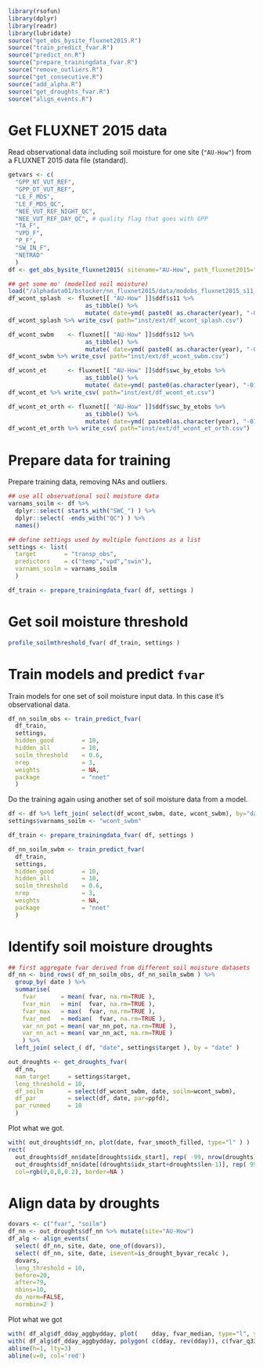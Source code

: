 ```r
library(rsofun)
library(dplyr)
library(readr)
library(lubridate)
source("get_obs_bysite_fluxnet2015.R")
source("train_predict_fvar.R")
source("predict_nn.R")
source("prepare_trainingdata_fvar.R")
source("remove_outliers.R")
source("get_consecutive.R")
source("add_alpha.R")
source("get_droughts_fvar.R")
source("align_events.R")
```


# Get FLUXNET 2015 data

Read observational data including soil moisture for one site (`"AU-How"`) from a FLUXNET 2015 data file (standard).
```r
getvars <- c( 
  "GPP_NT_VUT_REF", 
  "GPP_DT_VUT_REF",                
  "LE_F_MDS", 
  "LE_F_MDS_QC", 
  "NEE_VUT_REF_NIGHT_QC", 
  "NEE_VUT_REF_DAY_QC", # quality flag that goes with GPP 
  "TA_F",
  "VPD_F",
  "P_F",
  "SW_IN_F",
  "NETRAD"
  )
df <- get_obs_bysite_fluxnet2015( sitename="AU-How", path_fluxnet2015="./", timescale="d", getvars=getvars )

## get some mo' (modelled soil moisture)
load("/alphadata01/bstocker/nn_fluxnet2015/data/modobs_fluxnet2015_s11_s12_s13_with_SWC_v3.Rdata")
df_wcont_splash  <- fluxnet[[ "AU-How" ]]$ddf$s11 %>% 
                      as_tibble() %>% 
                      mutate( date=ymd( paste0( as.character(year), "-01-01") ) + days(doy-1), wcont_splash=wcont )
df_wcont_splash %>% write_csv( path="inst/ext/df_wcont_splash.csv")

df_wcont_swbm    <- fluxnet[[ "AU-How" ]]$ddf$s12 %>% 
                      as_tibble() %>% 
                      mutate( date=ymd( paste0( as.character(year), "-01-01") ) + days(doy-1), wcont_swbm=wcont )
df_wcont_swbm %>% write_csv( path="inst/ext/df_wcont_swbm.csv")

df_wcont_et      <- fluxnet[[ "AU-How" ]]$ddf$swc_by_etobs %>% 
                      as_tibble() %>% 
                      mutate( date=ymd( paste0(as.character(year), "-01-01") ) + months(moy-1) + days(dom-1), wcont_et=soilm_from_et )
df_wcont_et %>% write_csv( path="inst/ext/df_wcont_et.csv")

df_wcont_et_orth <- fluxnet[[ "AU-How" ]]$ddf$swc_by_etobs %>% 
                      as_tibble() %>% 
                      mutate( date=ymd( paste0(as.character(year), "-01-01") ) + months(moy-1) + days(dom-1), wcont_et_orth=soilm_from_et_orthbucket )
df_wcont_et_orth %>% write_csv( path="inst/ext/df_wcont_et_orth.csv")

```

# Prepare data for training

Prepare training data, removing NAs and outliers.
```r
## use all observational soil moisture data
varnams_soilm <- df %>% 
  dplyr::select( starts_with("SWC_") ) %>% 
  dplyr::select( -ends_with("QC") ) %>% 
  names()

## define settings used by multiple functions as a list
settings <- list( 
  target        = "transp_obs", 
  predictors    = c("temp","vpd","swin"), 
  varnams_soilm = varnams_soilm 
  )

df_train <- prepare_trainingdata_fvar( df, settings )
```


# Get soil moisture threshold

```r
profile_soilmthreshold_fvar( df_train, settings )
```

# Train models and predict `fvar`

Train models for one set of soil moisture input data. In this case it's observational data.
```r
df_nn_soilm_obs <- train_predict_fvar( 
  df_train,
  settings,
  hidden_good        = 10, 
  hidden_all         = 10, 
  soilm_threshold    = 0.6, 
  nrep               = 3, 
  weights            = NA, 
  package            = "nnet" 
  )
```

Do the training again using another set of soil moisture data from a model.
```r
df <- df %>% left_join( select(df_wcont_swbm, date, wcont_swbm), by="date" )
settings$varnams_soilm <- "wcont_swbm"

df_train <- prepare_trainingdata_fvar( df, settings )

df_nn_soilm_swbm <- train_predict_fvar( 
  df_train,
  settings,
  hidden_good        = 10, 
  hidden_all         = 10, 
  soilm_threshold    = 0.6, 
  nrep               = 3, 
  weights            = NA, 
  package            = "nnet" 
  )
```

# Identify soil moisture droughts

```r
## first aggregate fvar derived from different soil moisture datasets
df_nn <- bind_rows( df_nn_soilm_obs, df_nn_soilm_swbm ) %>% 
  group_by( date ) %>%
  summarise( 
    fvar       = mean( fvar, na.rm=TRUE ), 
    fvar_min   = min(  fvar, na.rm=TRUE ),
    fvar_max   = max(  fvar, na.rm=TRUE ), 
    fvar_med   = median(  fvar, na.rm=TRUE ), 
    var_nn_pot = mean( var_nn_pot, na.rm=TRUE ), 
    var_nn_act = mean( var_nn_act, na.rm=TRUE )
    ) %>%
  left_join( select_( df, "date", settings$target ), by = "date" )

out_droughts <- get_droughts_fvar( 
  df_nn, 
  nam_target     = settings$target, 
  leng_threshold = 10, 
  df_soilm       = select(df_wcont_swbm, date, soilm=wcont_swbm),
  df_par         = select(df, date, par=ppfd),
  par_runmed     = 10
  )
```

Plot what we got.
```r
with( out_droughts$df_nn, plot(date, fvar_smooth_filled, type="l" ) )
rect( 
  out_droughts$df_nn$date[droughts$idx_start], rep( -99, nrow(droughts) ), 
  out_droughts$df_nn$date[(droughts$idx_start+droughts$len-1)], rep( 99, nrow(droughts) ), 
  col=rgb(0,0,0,0.2), border=NA )
```

# Align data by droughts

```r
dovars <- c("fvar", "soilm")
df_nn <- out_droughts$df_nn %>% mutate(site="AU-How")
df_alg <- align_events( 
  select( df_nn, site, date, one_of(dovars)), 
  select( df_nn, site, date, isevent=is_drought_byvar_recalc ),
  dovars,
  leng_threshold = 10,
  before=20,
  after=79,
  nbins=10,
  do_norm=FALSE,
  normbin=2 )
```


Plot what we got
```r
with( df_alg$df_dday_aggbydday, plot(    dday, fvar_median, type="l", ylim=c(0,1.2)) )
with( df_alg$df_dday_aggbydday, polygon( c(dday, rev(dday)), c(fvar_q33, rev(fvar_q66)), col=rgb(0,0,0,0.2), border = NA ) )
abline(h=1, lty=3)
abline(v=0, col='red')
```
